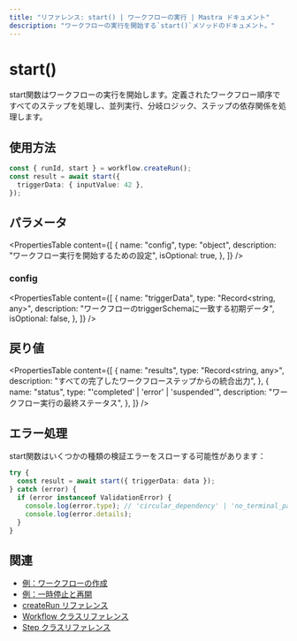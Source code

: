 ---
title: "リファレンス: start() | ワークフローの実行 | Mastra ドキュメント"
description: "ワークフローの実行を開始する`start()`メソッドのドキュメント。"
---

# start()

start関数はワークフローの実行を開始します。定義されたワークフロー順序ですべてのステップを処理し、並列実行、分岐ロジック、ステップの依存関係を処理します。

## 使用方法

```typescript copy showLineNumbers
const { runId, start } = workflow.createRun();
const result = await start({
  triggerData: { inputValue: 42 },
});
```

## パラメータ

<PropertiesTable
  content={[
    {
      name: "config",
      type: "object",
      description: "ワークフロー実行を開始するための設定",
      isOptional: true,
    },
  ]}
/>

### config

<PropertiesTable
  content={[
    {
      name: "triggerData",
      type: "Record<string, any>",
      description: "ワークフローのtriggerSchemaに一致する初期データ",
      isOptional: false,
    },
  ]}
/>

## 戻り値

<PropertiesTable
  content={[
    {
      name: "results",
      type: "Record<string, any>",
      description: "すべての完了したワークフローステップからの統合出力",
    },
    {
      name: "status",
      type: "'completed' | 'error' | 'suspended'",
      description: "ワークフロー実行の最終ステータス",
    },
  ]}
/>

## エラー処理

start関数はいくつかの種類の検証エラーをスローする可能性があります：

```typescript copy showLineNumbers
try {
  const result = await start({ triggerData: data });
} catch (error) {
  if (error instanceof ValidationError) {
    console.log(error.type); // 'circular_dependency' | 'no_terminal_path' | 'unreachable_step'
    console.log(error.details);
  }
}
```

## 関連

- [例：ワークフローの作成](../../../examples/workflows/creating-a-workflow.mdx)
- [例：一時停止と再開](../../../examples/workflows/suspend-and-resume.mdx)
- [createRun リファレンス](./createRun.mdx)
- [Workflow クラスリファレンス](./workflow.mdx)
- [Step クラスリファレンス](./step-class.mdx)

```

```
